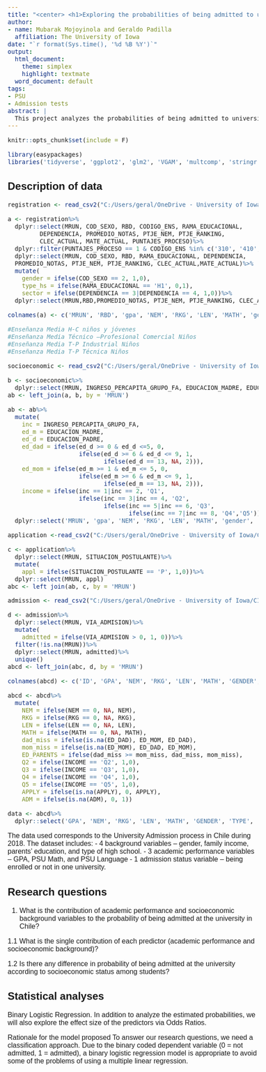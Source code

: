 ```yaml
---
title: "<center> <h1>Exploring the probabilities of being admitted to university in Chile based on socioeconomic and academic attributes</h1> </center>"
author:
- name: Mubarak Mojoyinola and Geraldo Padilla
  affiliation: The University of Iowa
date: "`r format(Sys.time(), '%d %B %Y')`"
output:
  html_document:
    theme: simplex
    highlight: textmate
  word_document: default
tags:
- PSU
- Admission tests
abstract: |
  This project analyzes the probabilities of being admitted to university in Chile in the 2021 admission process. Admission is based on PSU results and other 2 criteria associated with academic performance during high school (GPA and Ranking), however, there could be  other 'non-academic' criteria interfering in the opportunities to being admitted (socioeconomic background).
---
```


<style type="text/css">
body{
  font-family: Arial;
  font-size: 12pt;
}
</style>

```r
knitr::opts_chunk$set(include = F)
```

```r
library(easypackages)
libraries('tidyverse', 'ggplot2', 'glm2', 'VGAM', 'multcomp', 'stringr', 'readxl', 'Lahman')
```

## Description of data

```r
registration <- read_csv2("C:/Users/geral/OneDrive - University of Iowa/CIDCIE/1. Bases de Datos/PSU/PSU 2019 - 2021/A_Inscritos_puntajes/A_INSCRITOS_PUNTAJES_PDT_2021_PUB_MRUN.csv")
```

```r
a <- registration%>%
  dplyr::select(MRUN, COD_SEXO, RBD, CODIGO_ENS, RAMA_EDUCACIONAL,
         DEPENDENCIA, PROMEDIO_NOTAS, PTJE_NEM, PTJE_RANKING,
         CLEC_ACTUAL, MATE_ACTUAL, PUNTAJES_PROCESO)%>%
  dplyr::filter(PUNTAJES_PROCESO == 1 & CODIGO_ENS %in% c('310', '410', '510', '610'))%>%
  dplyr::select(MRUN, COD_SEXO, RBD, RAMA_EDUCACIONAL, DEPENDENCIA,
  PROMEDIO_NOTAS, PTJE_NEM, PTJE_RANKING, CLEC_ACTUAL,MATE_ACTUAL)%>%
  mutate(
    gender = ifelse(COD_SEXO == 2, 1,0),
    type_hs = ifelse(RAMA_EDUCACIONAL == 'H1', 0,1),
    sector = ifelse(DEPENDENCIA == 3|DEPENDENCIA == 4, 1,0))%>%
  dplyr::select(MRUN,RBD,PROMEDIO_NOTAS, PTJE_NEM, PTJE_RANKING, CLEC_ACTUAL,MATE_ACTUAL,gender, type_hs,sector)

colnames(a) <- c('MRUN', 'RBD', 'gpa', 'NEM', 'RKG', 'LEN', 'MATH', 'gender', 'type_hs','sector')

#Enseñanza Media H-C niños y jóvenes
#Enseñanza Media Técnico –Profesional Comercial Niños
#Enseñanza Media T-P Industrial Niños
#Enseñanza Media T-P Técnica Niños
```

```r
socioeconomic <- read_csv2("C:/Users/geral/OneDrive - University of Iowa/CIDCIE/1. Bases de Datos/PSU/PSU 2019 - 2021/B_Socioeconomico/B_SOCIOECONOMICO_DOMICILIO_PDT_2021_PUB_MRUN.csv")
```

```r
b <- socioeconomic%>%
  dplyr::select(MRUN, INGRESO_PERCAPITA_GRUPO_FA, EDUCACION_MADRE, EDUCACION_PADRE)
ab <- left_join(a, b, by = 'MRUN')
```


```r
ab <- ab%>%
  mutate(
    inc = INGRESO_PERCAPITA_GRUPO_FA,
    ed_m = EDUCACION_MADRE,
    ed_d = EDUCACION_PADRE,
    ed_dad = ifelse(ed_d >= 0 & ed_d <=5, 0,
                    ifelse(ed_d >= 6 & ed_d <= 9, 1,
                           ifelse(ed_d == 13, NA, 2))),
    ed_mom = ifelse(ed_m >= 1 & ed_m <= 5, 0,
                    ifelse(ed_m >= 6 & ed_m <= 9, 1,
                           ifelse(ed_m == 13, NA, 2))),
    income = ifelse(inc == 1|inc == 2, 'Q1',
                    ifelse(inc == 3|inc == 4, 'Q2',
                           ifelse(inc == 5|inc == 6, 'Q3',
                                  ifelse(inc == 7|inc == 8, 'Q4','Q5')))))%>%
  dplyr::select('MRUN', 'gpa', 'NEM', 'RKG', 'LEN', 'MATH', 'gender', 'type_hs', 'sector', 'ed_dad', 'ed_mom', 'income')
```

```r
application <-read_csv2("C:/Users/geral/OneDrive - University of Iowa/CIDCIE/1. Bases de Datos/PSU/PSU 2019 - 2021/C_Postulacion_Seleccion/C_POSTULANTES_SELECCION_PDT_2021_PUB_MRUN.csv")
```

```r
c <- application%>%
  dplyr::select(MRUN, SITUACION_POSTULANTE)%>%
  mutate(
    appl = ifelse(SITUACION_POSTULANTE == 'P', 1,0))%>%
  dplyr::select(MRUN, appl)
abc <- left_join(ab, c, by = 'MRUN')
```

```r
admission <- read_csv2("C:/Users/geral/OneDrive - University of Iowa/CIDCIE/1. Bases de Datos/PSU/PSU 2019 - 2021/D_Matricula_MRUN/D_MATRICULA_PDT__2021_PUB_MRUN.csv")
```

```r
d <- admission%>%
  dplyr::select(MRUN, VIA_ADMISION)%>%
  mutate(
    admitted = ifelse(VIA_ADMISION > 0, 1, 0))%>%
  filter(!is.na(MRUN))%>%
  dplyr::select(MRUN, admitted)%>%
  unique()
abcd <- left_join(abc, d, by = 'MRUN')
```

```r
colnames(abcd) <- c('ID', 'GPA', 'NEM', 'RKG', 'LEN', 'MATH', 'GENDER', 'TYPE', 'SECTOR', 'ED_DAD', 'ED_MOM', 'INCOME', 'APPLY', 'ADM')

abcd <- abcd%>%
  mutate(
    NEM = ifelse(NEM == 0, NA, NEM),
    RKG = ifelse(RKG == 0, NA, RKG),
    LEN = ifelse(LEN == 0, NA, LEN),
    MATH = ifelse(MATH == 0, NA, MATH),
    dad_miss = ifelse(is.na(ED_DAD), ED_MOM, ED_DAD),
    mom_miss = ifelse(is.na(ED_MOM), ED_DAD, ED_MOM),
    ED_PARENTS = ifelse(dad_miss >= mom_miss, dad_miss, mom_miss),
    Q2 = ifelse(INCOME == 'Q2', 1,0),
    Q3 = ifelse(INCOME == 'Q3', 1,0),
    Q4 = ifelse(INCOME == 'Q4', 1,0),
    Q5 = ifelse(INCOME == 'Q5', 1,0),
    APPLY = ifelse(is.na(APPLY), 0, APPLY),
    ADM = ifelse(is.na(ADM), 0, 1))

data <- abcd%>%
  dplyr::select('GPA', 'NEM', 'RKG', 'LEN', 'MATH', 'GENDER', 'TYPE', 'SECTOR', 'ED_PARENTS', 'Q2', 'Q3', 'Q4', 'Q5', 'APPLY', 'ADM')
```

The data used corresponds to the University Admission process in Chile during 2018. The dataset includes:
- 4 background variables – gender, family income, parents’ education, and type of high school.
- 3 academic performance variables – GPA, PSU Math, and PSU Language
- 1 admission status variable – being enrolled or not in one university.

## Research questions

1. What is the contribution of academic performance and socioeconomic background variables to the probability of being admitted at the university in Chile?

1.1 What is the single contribution of each predictor (academic performance and socioeconomic background)?

1.2 Is there any difference in probability of being admitted at the university according to socioeconomic status among students?

## Statistical analyses

Binary Logistic Regression. In addition to analyze the estimated probabilities, we will also explore the effect size of the predictors via Odds Ratios.

Rationale for the model proposed
To answer our research questions, we need a classification approach. Due to the binary coded dependent variable (0 = not admitted, 1 = admitted), a binary logistic regression model is appropriate to avoid some of the problems of using a multiple linear regression.
